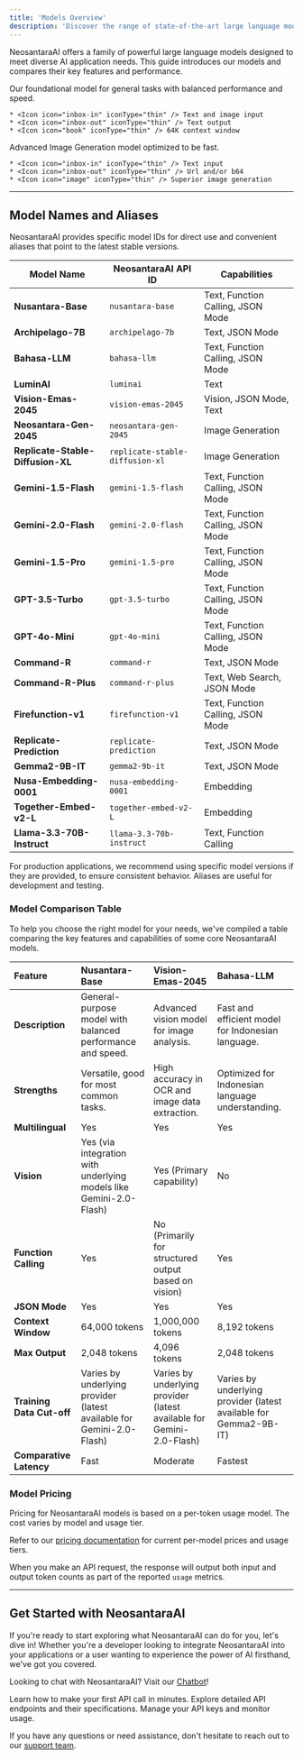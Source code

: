 ```yaml
---
title: 'Models Overview'
description: 'Discover the range of state-of-the-art large language models provided by NeosantaraAI.'
---
```


NeosantaraAI offers a family of powerful large language models designed to meet diverse AI application needs. This guide introduces our models and compares their key features and performance.

<CardGroup cols={2}>
  <Card title="Nusantara-Base" icon="trophy" href="/en/models-overview#model-comparison-table">
    Our foundational model for general tasks with balanced performance and speed.

    * <Icon icon="inbox-in" iconType="thin" /> Text and image input
    * <Icon icon="inbox-out" iconType="thin" /> Text output
    * <Icon icon="book" iconType="thin" /> 64K context window
  </Card>

  <Card title="Neosantara-Gen-2045" icon="eye" href="/en/models-overview#model-comparison-table">
    Advanced Image Generation model optimized to be fast.

    * <Icon icon="inbox-in" iconType="thin" /> Text input
    * <Icon icon="inbox-out" iconType="thin" /> Url and/or b64
    * <Icon icon="image" iconType="thin" /> Superior image generation
  </Card>
</CardGroup>

***

## Model Names and Aliases

NeosantaraAI provides specific model IDs for direct use and convenient aliases that point to the latest stable versions.

| Model Name           | NeosantaraAI API ID                                     | Capabilities                                  |
| -------------------- | ------------------------------------------------------- | --------------------------------------------- |
| **Nusantara-Base** | `nusantara-base`                                        | Text, Function Calling, JSON Mode             |
| **Archipelago-7B** | `archipelago-7b`                                        | Text, JSON Mode                               |
| **Bahasa-LLM** | `bahasa-llm`                                            | Text, Function Calling, JSON Mode             |
| **LuminAI** | `luminai`                                               | Text                                          |
| **Vision-Emas-2045** | `vision-emas-2045`                                      | Vision, JSON Mode, Text                       |
| **Neosantara-Gen-2045** | `neosantara-gen-2045`                                   | Image Generation                              |
| **Replicate-Stable-Diffusion-XL** | `replicate-stable-diffusion-xl`                 | Image Generation                              |
| **Gemini-1.5-Flash** | `gemini-1.5-flash`                                      | Text, Function Calling, JSON Mode             |
| **Gemini-2.0-Flash** | `gemini-2.0-flash`                                      | Text, Function Calling, JSON Mode             |
| **Gemini-1.5-Pro** | `gemini-1.5-pro`                                        | Text, Function Calling, JSON Mode             |
| **GPT-3.5-Turbo** | `gpt-3.5-turbo`                                         | Text, Function Calling, JSON Mode             |
| **GPT-4o-Mini** | `gpt-4o-mini`                                           | Text, Function Calling, JSON Mode             |
| **Command-R** | `command-r`                                             | Text, JSON Mode                               |
| **Command-R-Plus** | `command-r-plus`                                        | Text, Web Search, JSON Mode                   |
| **Firefunction-v1** | `firefunction-v1`                                       | Text, Function Calling, JSON Mode             |
| **Replicate-Prediction** | `replicate-prediction`                                  | Text, JSON Mode                               |
| **Gemma2-9B-IT** | `gemma2-9b-it`                                          | Text, JSON Mode                               |
| **Nusa-Embedding-0001** | `nusa-embedding-0001`                                   | Embedding                                     |
| **Together-Embed-v2-L** | `together-embed-v2-L`                                   | Embedding                                     |
| **Llama-3.3-70B-Instruct** | `llama-3.3-70b-instruct`                             | Text, Function Calling                        |

<Note>
  For production applications, we recommend using specific model versions if they are provided, to ensure consistent behavior. Aliases are useful for development and testing.
</Note>

### Model Comparison Table

To help you choose the right model for your needs, we've compiled a table comparing the key features and capabilities of some core NeosantaraAI models.

| Feature             | Nusantara-Base                                                       | Vision-Emas-2045                                                  | Bahasa-LLM                                                 |
| :------------------ | :------------------------------------------------------------------- | :---------------------------------------------------------------- | :--------------------------------------------------------- |
| **Description** | General-purpose model with balanced performance and speed.           | Advanced vision model for image analysis.                         | Fast and efficient model for Indonesian language.          |
| **Strengths** | Versatile, good for most common tasks.                               | High accuracy in OCR and image data extraction.                   | Optimized for Indonesian language understanding.           |
| **Multilingual** | Yes                                                                  | Yes                                                               | Yes                                                        |
| **Vision** | Yes (via integration with underlying models like Gemini-2.0-Flash)   | Yes (Primary capability)                                          | No                                                         |
| **Function Calling**| Yes                                                                  | No (Primarily for structured output based on vision)              | Yes                                                        |
| **JSON Mode** | Yes                                                                  | Yes                                                               | Yes                                                        |
| **Context Window** | 64,000 tokens                                                        | 1,000,000 tokens                                                  | 8,192 tokens                                               |
| **Max Output** | 2,048 tokens                                                         | 4,096 tokens                                                      | 2,048 tokens                                               |
| **Training Data Cut-off** | Varies by underlying provider (latest available for Gemini-2.0-Flash) | Varies by underlying provider (latest available for Gemini-2.0-Flash) | Varies by underlying provider (latest available for Gemma2-9B-IT) |
| **Comparative Latency** | Fast                                                                 | Moderate                                                          | Fastest                                                    |

### Model Pricing

Pricing for NeosantaraAI models is based on a per-token usage model. The cost varies by model and usage tier.

Refer to our [pricing documentation](https://app.neosantara.xyz/pricing) for current per-model prices and usage tiers.

When you make an API request, the response will output both input and output token counts as part of the reported `usage` metrics.

***

## Get Started with NeosantaraAI

If you're ready to start exploring what NeosantaraAI can do for you, let's dive in! Whether you're a developer looking to integrate NeosantaraAI into your applications or a user wanting to experience the power of AI firsthand, we've got you covered.

<Note>Looking to chat with NeosantaraAI? Visit our [Chatbot](https://chat.neosantara.xyz)!</Note>

<CardGroup cols={3}>
  <Card title="Quickstart" icon="bolt-lightning" href="/en/api-reference/quickstart">
    Learn how to make your first API call in minutes.
  </Card>

  <Card title="API Reference" icon="code" href="/en/api-reference">
    Explore detailed API endpoints and their specifications.
  </Card>

  <Card title="Dashboard" icon="dashboard" href="https://app.neosabtara.xyz">
    Manage your API keys and monitor usage.
  </Card>
</CardGroup>

If you have any questions or need assistance, don't hesitate to reach out to our [support team](mailto:help@neosantara.xyz).
